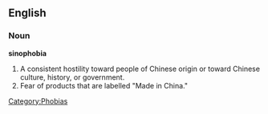 ==English==

===Noun===
{{wikipedia}}
'''sinophobia'''

#A consistent hostility toward people of Chinese origin or toward Chinese culture, history, or government.
#Fear of products that are labelled "Made in China."

[[Category:Phobias]]